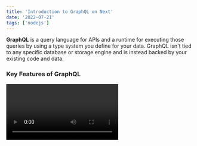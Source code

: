 ```yaml
---
title: 'Introduction to GraphQL on Next'
date: '2022-07-21'
tags: ['nodejs']
---
```


**GraphQL** is a query language for APIs and a runtime for executing those queries by using a type system you define for your data. GraphQL isn't tied to any specific database or storage engine and is instead backed by your existing code and data.

### Key Features of GraphQL 

<Video id='EGKUP5y_zq0' />


- **Declarative Data Fetching**: Instead of multiple endpoints that return fixed data structures, GraphQL allows you to request exactly the data you need.
- **Strongly Typed Schema**: The GraphQL schema defines the capabilities of an API and allows clients to understand what they can query.
- **Single Endpoint**: With GraphQL, you can access all the data you need from a single endpoint.

### Example Query

Here’s an example of a simple query in GraphQL:

```graphql
{
  user(id: "1") {
    name
    age
    posts {
      title
      content
    }
  }
}
{
  "data": {
    "user": {
      "name": "John Doe",
      "age": 29,
      "posts": [
        {
          "title": "GraphQL Introduction",
          "content": "This is an introductory post about GraphQL."
        },
        {
          "title": "Advanced GraphQL",
          "content": "This post covers advanced topics in GraphQL."
        }
      ]
    }
  }
}
```



